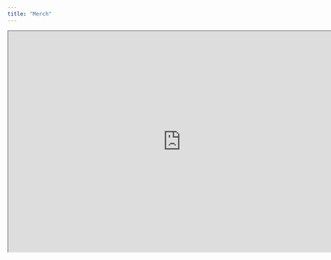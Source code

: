 ```yaml
---
title: "Merch"
---
```




```{=html}
<iframe width="780" height="500" src="https://discstat.myspreadshop.co.uk/" title="Spreadshirt shop"></iframe>
```
